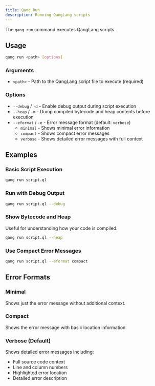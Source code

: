 ---
title: Qang Run
description: Running QangLang scripts
---

The `qang run` command executes QangLang scripts.

## Usage

```bash
qang run <path> [options]
```

### Arguments

- `<path>` - Path to the QangLang script file to execute (required)

### Options

- `--debug` / `-d` - Enable debug output during script execution
- `--heap` / `-m` - Dump compiled bytecode and heap contents before execution
- `--eformat` / `-e` - Error message format (default: `verbose`)
  - `minimal` - Shows minimal error information
  - `compact` - Shows compact error messages
  - `verbose` - Shows detailed error messages with full context

## Examples

### Basic Script Execution

```bash
qang run script.ql
```

### Run with Debug Output

```bash
qang run script.ql --debug
```

### Show Bytecode and Heap

Useful for understanding how your code is compiled:

```bash
qang run script.ql --heap
```

### Use Compact Error Messages

```bash
qang run script.ql --eformat compact
```

## Error Formats

### Minimal

Shows just the error message without additional context.

### Compact

Shows the error message with basic location information.

### Verbose (Default)

Shows detailed error messages including:

- Full source code context
- Line and column numbers
- Highlighted error location
- Detailed error description
